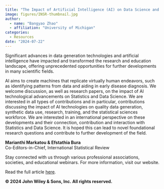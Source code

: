 ```yaml
---
title: "The Impact of Artificial Intelligence (AI) on Data Science and Statistics"
image: figures/INSR-thumbnail.jpg
author:
  - name: "Bangyao Zhao"
  - affiliation: "University of Michigan"
categories:
  - Resources
date: "2024-07-22"
---
```


Significant advances in data generation technologies and artificial intelligence have impacted and transformed the research and education landscape, offering unprecedented opportunities for further developments in many scientific fields.

AI aims to create machines that replicate virtually human endeavors, such as identifying patterns from data and aiding in early disease diagnosis. We welcome discussion, as well as research papers, on the impact of AI technological advancements on Statistics and Data Science. We are interested in all types of contributions and in particular, contributions discussing the impact of AI technologies on quality data generation, synthetic data use, research, training, and the statistical sciences workforce. We are interested in an international perspective on these developments and their connection, contribution and interaction with Statistics and Data Science. It is hoped this can lead to novel foundational research questions and contribute to further development of the field.

**Marianthi Markatou & Efstathia Bura**  
Co-Editors-in-Chief, International Statistical Review

Stay connected with us through various professional associations, societies, and educational webinars. For more information, visit our website.

Read the full article [here](https://www.statisticsviews.com/the-impact-of-artificial-intelligence-ai-on-data-science-and-statistics-an-international-perspective/).


**© 2024 John Wiley & Sons, Inc. All rights reserved.**
